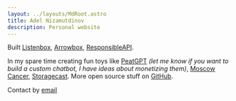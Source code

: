 ```yaml
---
layout: ../layouts/MdRoot.astro
title: Adel Nizamutdinov
description: Personal website
---
```


Built [Listenbox](https://listenbox.app), [Arrowbox](https://arrowbox.co),
[ResponsibleAPI](https://responsibleapi.com).

In my spare time creating fun toys like [PeatGPT](https://peatgpt.pages.dev)
_(let me know if you want to build a custom chatbot, I have ideas about
monetizing them)_, [Moscow Cancer](https://moscow-cancer.vercel.app),
[Storagecast](https://storagecast.vercel.app). More open source stuff on
[GitHub](https://github.com/meoyawn).

Contact by [email](mailto:mail@adelnz.com)

<ArticlesFr />
